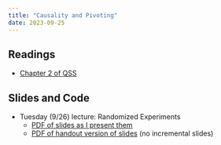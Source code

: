 ```yaml
---
title: "Causality and Pivoting"
date: 2023-09-25
---
```



## Readings 

- [Chapter 2 of QSS](https://press.princeton.edu/books/hardcover/9780691222271/quantitative-social-science)


## Slides and Code

- Tuesday (9/26) lecture: Randomized Experiments
  - [PDF of slides as I present them](/slides/07_rand_exp.pdf)
  - [PDF of handout version of slides](/slides/07_rand_exp_handout.pdf) (no incremental slides)
  <!-- - Code: [`transphobia.Rmd`](/files/code/transphobia.Rmd) -->

<!-- - Tuesday (9/22) lecture: Observational Studies -->
<!--   - [PDF of slides as I present them](/slides/07_obs_studies.pdf) -->
<!--   - [PDF of handout version of slides](/slides/07_obs_studies_handout.pdf) (no incremental slides) -->
  
